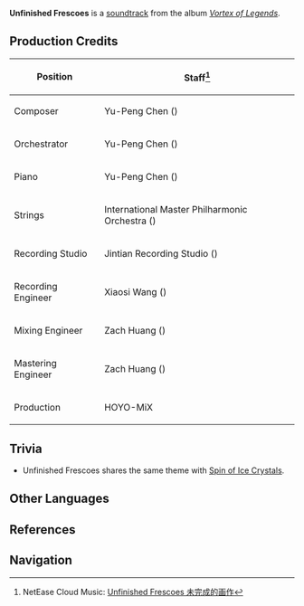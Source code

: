 {{Soundtrack Infobox
|title          =
|image          = Vortex of Legends.png
|album          = Vortex of Legends
|disc           =
|number         = 13
|featured       =
|featured2      =
|featured3      =
|featured_disc  =
|featured_disc2 =
|featured_disc3 =
|youtube_id     = n_-9mrBMLA8
|youtube_time   = 1059
|spotify_id     = 5tzdxDOfcslbXmGhbg6G8B
|played_in      = Dragonspine
|during         = [[Dragonspine]]
|domain         =
|previous       = The Flourishing Past
|next           = Spin of Ice Crystals
}}
'''Unfinished Frescoes''' is a [[soundtrack]] from the album ''[[Vortex of Legends]]''.

==Production Credits==
{| class="wikitable" style="text-align:left; height:0.5em"
! Position
! Staff<ref>NetEase Cloud Music: [https://music.163.com/#/song?id=1833805552 Unfinished Frescoes 未完成的画作]</ref>
|-
! Composer
| Yu-Peng Chen ({{zh|陈致逸}})
|-
! Orchestrator
| Yu-Peng Chen ({{zh|陈致逸}})
|-
! Piano
| Yu-Peng Chen ({{zh|陈致逸}})
|-
! Strings
| International Master Philharmonic Orchestra ({{zh|国际首席爱乐乐团}})
|-
! Recording Studio
| Jintian Recording Studio ({{zh|金田录音棚}})
|-
! Recording Engineer
| Xiaosi Wang ({{zh|王小四}})
|-
! Mixing Engineer
| Zach Huang ({{zh|黄巍}})
|-
! Mastering Engineer
| Zach Huang ({{zh|黄巍}})
|-
! Production
| HOYO-MiX
|}

==Trivia==
* Unfinished Frescoes shares the same theme with [[Spin of Ice Crystals]].

==Other Languages==
{{Other Languages
|en      = Unfinished Frescoes
|zhs     = 未完成的画作
|zhs_rm  = Wèiwánchéng de Huàzuò
|zht     = 未完成的畫作
|zht_rm  = Wèiwánchéng de Huàzuò
|zh_tl   = 
|ja      = 未完成のフレスコ
|ja_rm   = Mikansei no Furesuko
|ja_tl   = 
|tr      = 
|it      = 
}}

==References==
{{Reflist}}

==Navigation==
{{Soundtrack Navbox|Vortex of Legends}}